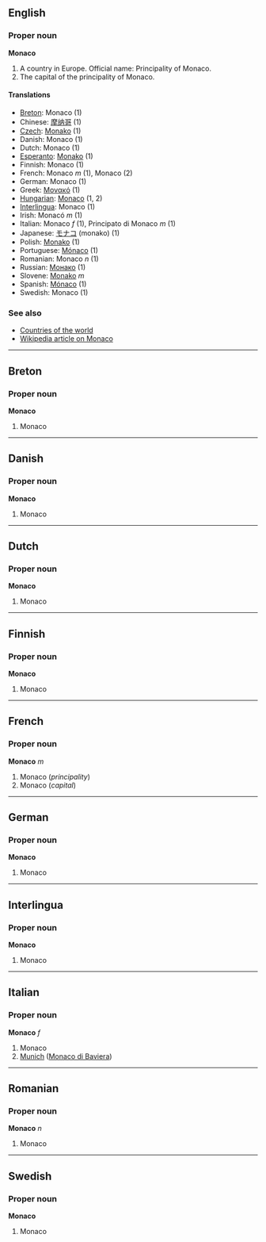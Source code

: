 ==English==
===Proper noun===
'''Monaco'''

#A country in Europe. Official name: Principality of Monaco.
#The capital of the principality of Monaco.

====Translations====
*[[Breton]]: Monaco (1)
*Chinese: [[摩纳哥]] (1)
*[[Czech]]: [[Monako]] (1)
*Danish: Monaco (1)
*Dutch: Monaco (1)
*[[Esperanto]]: [[Monako]] (1)
*Finnish: Monaco (1)
*French: Monaco ''m'' (1), Monaco (2)
*German: Monaco (1)
*Greek: [[Μονακό]] (1)
*[[Hungarian]]: [[Monaco]] (1, 2)
*[[Interlingua]]: Monaco (1)
*Irish: Monacó ''m'' (1)
*Italian: Monaco ''f'' (1), Principato di Monaco ''m'' (1)
*Japanese: [[モナコ]] (monako) (1)
*Polish: [[Monako]] (1)
*Portuguese: [[Mónaco]] (1)
*Romanian: Monaco ''n'' (1)
*Russian: [[Монако]] (1)
*Slovene: [[Monako]] ''m''
*Spanish: [[Mónaco]] (1)
*Swedish: Monaco (1)

===See also===
*[[Countries of the world]]
*[[en:Monaco|Wikipedia article on Monaco]]

----

==Breton==
===Proper noun===
'''Monaco'''

#Monaco

----
==Danish==
===Proper noun===
'''Monaco'''

#Monaco

----
==Dutch==
===Proper noun===
'''Monaco'''

#Monaco

----
==Finnish==
===Proper noun===
'''Monaco'''

#Monaco

----
==French==
===Proper noun===
'''Monaco''' ''m''

#Monaco (''principality'')
#Monaco (''capital'')

----
==German==
===Proper noun===
'''Monaco'''

#Monaco

----
==Interlingua==
===Proper noun===
'''Monaco'''

#Monaco

----
==Italian==
===Proper noun===
'''Monaco''' ''f''

#Monaco
# [[Munich]] ([[Monaco di Baviera]])

----

==Romanian==
===Proper noun===
'''Monaco''' ''n''

#Monaco

----
==Swedish==
===Proper noun===
'''Monaco'''

#Monaco